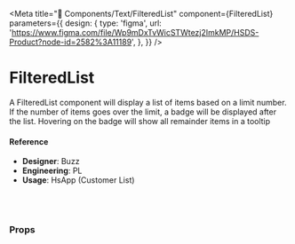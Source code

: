 
<Meta
  title="🧬 Components/Text/FilteredList"
  component={FilteredList}
  parameters={{
    design: {
      type: 'figma',
      url:
        'https://www.figma.com/file/Wp9mDxTvWicSTWtezj2ImkMP/HSDS-Product?node-id=2582%3A11189',
    },
  }}
/>

# FilteredList

A FilteredList component will display a list of items based on a limit number. If the number of items goes over the limit, a badge will be displayed after the list.
Hovering on the badge will show all remainder items in a tooltip

<Canvas>
  <Story name="default">
    <FilteredList
      items={[
        'kindalongemail@test.com',
        'abc@abc.com',
        'test@cde.com',
        'anothertest@cde.com',
        'lasttest@cde.com',
      ]}
      limit={number('limit', 2)}
      inline={boolean('inline', false)}
    />
  </Story>
</Canvas>

#### Reference

- **Designer**: Buzz
- **Engineering**: PL
- **Usage**: HsApp (Customer List)

<br />
<br />

### Props

<ArgsTable of={FilteredList} />
